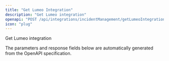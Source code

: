 ```yaml
---
title: "Get Lumeo Integration"
description: "Get Lumeo integration"
openapi: "POST /api/integrations/incidentManagement/getLumeoIntegration"
icon: "plug"
---
```


Get Lumeo integration

<Note>
The parameters and response fields below are automatically generated from the OpenAPI specification.
</Note>
